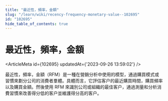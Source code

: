 ```yaml
---
title: "最近性，頻率，金額"
slug: "/learn/wiki/recency-frequency-monetary-value--102695"
id: "102695"
hide_table_of_contents: true
---
```



# 最近性，頻率，金額

<ArticleMeta id={102695} updatedAt={'2023-09-26 13:59:02'} />
<div className='border-solid border-b border-t-0 my-4 border-[var(--ifm-color-gray-300)]' />

最近性，頻率，金額（RFM）是一種在營銷分析中使用的模型，通過購買模式或習慣來劃分公司的消費者羣體。具體而言，它評估客户的最近購買時間，購買頻率以及購買金額。然後使用 RFM 來識別公司或組織的最佳客户，通過測量和分析消費習慣來改善得分低的客户並維護得分高的客户。
